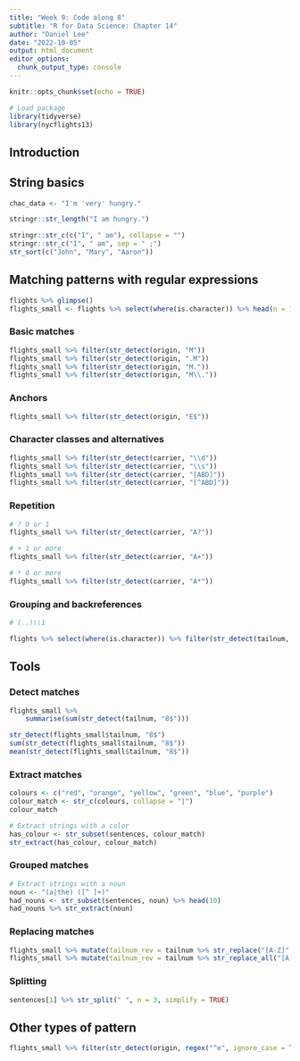 ```yaml
---
title: "Week 9: Code along 8"
subtitle: "R for Data Science: Chapter 14"
author: "Daniel Lee"
date: "2022-10-05"
output: html_document
editor_options: 
  chunk_output_type: console
---
```


```r
knitr::opts_chunk$set(echo = TRUE)

# Load package
library(tidyverse)
library(nycflights13)
```

## Introduction

## String basics

```r
chac_data <- "I'm 'very' hungry."

stringr::str_length("I am hungry.")

stringr::str_c(c("I", " am"), collapse = "")
stringr::str_c("I", " am", sep = " ;")
str_sort(c("John", "Mary", "Aaron"))
```

## Matching patterns with regular expressions

```r
flights %>% glimpse()
flights_small <- flights %>% select(where(is.character)) %>% head(n = 10)
```

### Basic matches
```r
flights_small %>% filter(str_detect(origin, "M"))
flights_small %>% filter(str_detect(origin, ".M"))
flights_small %>% filter(str_detect(origin, "M."))
flights_small %>% filter(str_detect(origin, "M\\."))
```

### Anchors
```r
flights_small %>% filter(str_detect(origin, "E$"))
```

### Character classes and alternatives
```r
flights_small %>% filter(str_detect(carrier, "\\d"))
flights_small %>% filter(str_detect(carrier, "\\s"))
flights_small %>% filter(str_detect(carrier, "[ABD]"))
flights_small %>% filter(str_detect(carrier, "[^ABD]"))
```

### Repetition
```r
# ? 0 or 1
flights_small %>% filter(str_detect(carrier, "A?"))

# + 1 or more
flights_small %>% filter(str_detect(carrier, "A+"))

# * 0 or more
flights_small %>% filter(str_detect(carrier, "A*"))
```

### Grouping and backreferences
```r
# (..)\\1

flights %>% select(where(is.character)) %>% filter(str_detect(tailnum, "(\\d{2})\\1"))
```

## Tools

### Detect matches

```r
flights_small %>% 
    summarise(sum(str_detect(tailnum, "8$")))

str_detect(flights_small$tailnum, "8$") 
sum(str_detect(flights_small$tailnum, "8$"))
mean(str_detect(flights_small$tailnum, "8$"))
```

### Extract matches

```r
colours <- c("red", "orange", "yellow", "green", "blue", "purple")
colour_match <- str_c(colours, collapse = "|")
colour_match

# Extract strings with a color
has_colour <- str_subset(sentences, colour_match)
str_extract(has_colour, colour_match)


```

### Grouped matches

```r
# Extract strings with a noun
noun <- "(a|the) ([^ ]+)"
had_nouns <- str_subset(sentences, noun) %>% head(10)
had_nouns %>% str_extract(noun)
```

### Replacing matches

```r
flights_small %>% mutate(tailnum_rev = tailnum %>% str_replace("[A-Z]", "-"))
flights_small %>% mutate(tailnum_rev = tailnum %>% str_replace_all("[A-Z]", "-"))

```

### Splitting

```r
sentences[1] %>% str_split(" ", n = 3, simplify = TRUE)
```


## Other types of pattern

```r
flights_small %>% filter(str_detect(origin, regex("^e", ignore_case = TRUE)))
```

